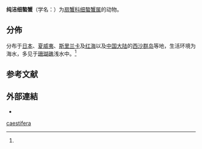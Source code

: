 {{Speciesbox
 | taxon = Lybia caestifera
 | authority = (Alcock, 1898)
 | synonyms_refs=
 | synonyms=
* ''Lybia caestifer'' (Alcock, 1898)<ref name='id11848'>{{cite web| url =http://www.bioinfo.cn/db05/BjdwSpecies.php?action=view&id=11848| title =纯洁细螯蟹| work =《中国动物物种编目数据库》| publisher =中国科学院微生物研究所| author =中国科学院动物研究所| accessdate =2009-04-28| deadurl =yes| archiveurl =https://web.archive.org/web/20160305040304/http://www.bioinfo.cn/db05/BjdwSpecies.php?action=view&id=11848| archivedate =2016-03-05}}</ref>（拼寫或詞性錯誤）
}}

'''纯洁细螯蟹'''（学名：{{lang|la|''Lybia caestifera''}}）为[[扇蟹科|扇蟹科]][[细螯蟹属|细螯蟹属]]的动物{{r|id11848}}。

==分佈==
分布于[[日本|日本]]、[[夏威夷|夏威夷]]、[[斯里兰卡|斯里兰卡]]及[[红海|红海]]以及[[中国大陆|中国大陆]]的[[西沙群岛|西沙群岛]]等地，生活环境为海水，多见于[[珊瑚礁|珊瑚礁]]浅水中。<ref name='id11848'/>

==参考文献==
{{reflist}}

==外部連結==
{{commonscat|Lybia caestifera}}
*{{Wikispecies-inline|Lybia caestifera}}
{{Taxonbar}}
[[Category:细螯蟹属|caestifera]]
{{螃蟹小作品}}